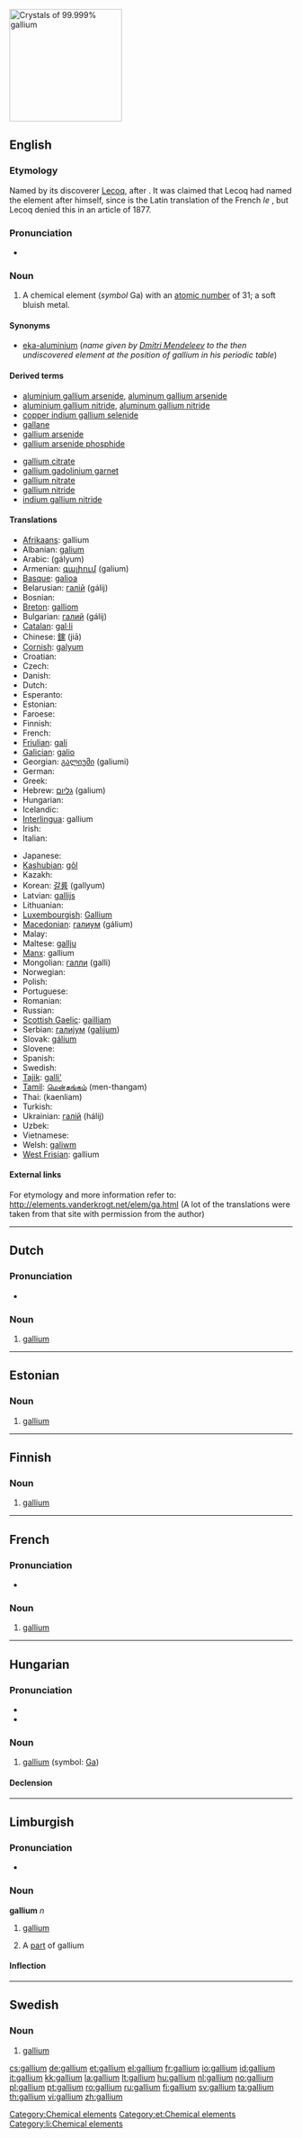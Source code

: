 [[Image:Gallium1 640x480.jpg|200px|thumb|Crystals of 99.999% gallium]]
{{also|Gallium}}
==English==
{{elements|Ga|zinc|Zn|germanium|Ge}}
{{wikipedia}}

===Etymology===
Named by its discoverer [[w:Paul Emile Lecoq de Boisbaudran|Lecoq]], after {{etyl|la}} {{term|Gallia||Gaul|lang=la}}. It was claimed that Lecoq had named the element after himself, since {{term|gallus|lang=la}} is the Latin translation of the French ''le {{term|coq|lang=fr}}'', but Lecoq denied this in an article of 1877.

===Pronunciation===
* {{IPA|/ˈgælɪəm/}}

===Noun===
{{en-noun|-}}

# A chemical element (''symbol'' Ga) with an [[atomic number]] of 31; a soft bluish metal.

====Synonyms====
* [[eka-aluminium]] (''name given by [[w:Dmitri Mendeleev|Dmitri Mendeleev]] to the then undiscovered element at the position of gallium in his periodic table'')

====Derived terms====
{{top2}}
* [[aluminium gallium arsenide]], [[aluminum gallium arsenide]]
* [[aluminium gallium nitride]], [[aluminum gallium nitride]]
* [[copper indium gallium selenide]]
* [[gallane]]
* [[gallium arsenide]]
* [[gallium arsenide phosphide]]
{{mid2}}
* [[gallium citrate]]
* [[gallium gadolinium garnet]]
* [[gallium nitrate]]
* [[gallium nitride]]
* [[indium gallium nitride]]
{{bottom}}

====Translations====
{{trans-top|chemical element}}
* [[Afrikaans]]: gallium
* Albanian: [[galium]]
* Arabic: {{Arab|[[جاليوم]]}} (gályum) {{m}}
* Armenian: [[գալիում]] (galium)
* [[Basque]]: [[galioa]]
* Belarusian: [[галiй]] (gálij) {{m}}
* Bosnian: {{t-|bs|galij}}
* [[Breton]]: [[galliom]]
* Bulgarian: [[галий]] (gálij) {{m}}
* [[Catalan]]: [[gal·li]]
* Chinese: [[鎵]] (jiā)
* [[Cornish]]: [[galyum]]
* Croatian: {{t-|hr|galij|m}}
* Czech: {{t+|cs|gallium}}
* Danish: {{t-|da|gallium}}
* Dutch: {{t+|nl|gallium|n}}
* Esperanto: {{t-|eo|galio|xs=Esperanto}}
* Estonian: {{t+|et|gallium}}
* Faroese: {{t-|fo|gallium|xs=Faroese}}
* Finnish: {{t+|fi|gallium}}
* French: {{t+|fr|gallium|m}}
* [[Friulian]]: [[gali]]
* [[Galician]]: [[galio]]
* Georgian: [[გალიუმი]] (galiumi)
* German: {{t+|de|Gallium|n}}
* Greek: {{t+|el|γάλλιο|n|tr=gállio|sc=Grek}}
* Hebrew: [[גליום]] (galium)
* Hungarian: {{t+|hu|gallium}}
* Icelandic: {{t+|is|gallín}}
* [[Interlingua]]: gallium
* Irish: {{t+|ga|gailliam|xs=Irish}}
* Italian: {{t+|it|gallio|m}}
{{trans-mid}}
* Japanese: {{t+|ja|ガリウム|tr=gariumu|sc=Jpan}}
* [[Kashubian]]: [[gôl]]
* Kazakh: {{t-|kk|галлий|tr=gálliy|sc=Cyrl|xs=Kazakh}}
* Korean: [[갈륨]] (gallyum)
* Latvian: [[gallijs]]
* Lithuanian: {{t+|lt|galis|xs=Lithuanian}}
* [[Luxembourgish]]: [[Gallium]]
* [[Macedonian]]: [[галиум]] (gálium) {{m}}
* Malay: {{t-|ms|gallium|xs=Malay}}
* Maltese: [[gallju]]
* [[Manx]]: gallium
* Mongolian: [[галли]] (galli)
* Norwegian: {{t+|no|gallium}}
* Polish: {{t+|pl|gal|m}}
* Portuguese: {{t+|pt|gálio|m}}
* Romanian: {{t+|ro|galiu|n}}
* Russian: {{t+|ru|галлий|m|tr=gállij|sc=Cyrl}}
* [[Scottish Gaelic]]: [[gailliam]]
* Serbian: [[галиjум]] ([[galijum]]) {{m}}
* Slovak: [[gálium]]
* Slovene: {{t+|sl|galij}}
* Spanish: {{t+|es|galio|m}}
* Swedish: {{t+|sv|gallium|n}}
* [[Tajik]]: [[galli']]
* [[Tamil]]: [[மென்தங்கம்]] (men-thangam)
* Thai: {{Thai|[[แกลเลียม]]}} (kaenliam)
* Turkish: {{t+|tr|galyum}}
* Ukrainian: [[галiй]] (hálij) {{m}}
* Uzbek: {{t-|uz|галлий|tr=galliy|sc=Cyrl|xs=Uzbek}}
* Vietnamese: {{t-|vi|gali|xs=Vietnamese}}
* Welsh: [[galiwm]]
* [[West Frisian]]: gallium
{{trans-bottom}}

====External links====
For etymology and more information refer to:
http://elements.vanderkrogt.net/elem/ga.html
(A lot of the translations were taken from that site with permission from the author)

[[Category:Chemical elements]]

----

==Dutch==
{{wikipedia|lang=nl}}

===Pronunciation===
* {{audio|Nl-gallium.ogg|Audio}}

===Noun===
{{infl|nl|noun|g=n}}

# {{chemical element|lang=nl}} [[gallium#English|gallium]]

----

==Estonian==

===Noun===
{{infl|et|noun}}

# [[#English|gallium]]

[[Category:et:Chemical elements]]

----

==Finnish==
{{wikipedia|lang=fi}}

===Noun===
{{fi-noun|gallium|type=kalsium}}

# {{element|lang=fi}} [[#English|gallium]]

----
==French==
{{wikipedia|lang=fr}}

===Pronunciation===
* {{IPA|lang=fr|/ɡa.ljɔm/}}

===Noun===
{{fr-noun-unc|m}}

# {{chemical element|lang=fr}} [[#English|gallium]]

----

==Hungarian==
{{wikipedia|lang=hu}}

===Pronunciation===
* {{IPA|/ˈgɒlːijum/|lang=hu}}
* {{hyphenation|gal|li|um}}

===Noun===
{{hu-noun|ok}}

# {{element|lang=hu}} [[gallium#English|gallium]] (symbol: [[Ga]])

====Declension====
{{hu-decl-ok|galliu|m|ot}}{{hu-pos-otok|gallium||ai}}

----

==Limburgish==

===Pronunciation===
* {{IPA|[ˈʝɑ˦ʎɔ˧m]|lang=li}}

===Noun===
'''gallium''' ''n''

# {{uncountable|lang=li}} [[gallium#English|gallium]]
# A [[part]] of gallium

====Inflection====
{{li-noun-um|galli}}

[[Category:li:Chemical elements]]

----

==Swedish==
{{wikipedia|lang=sv}}

===Noun===
{{infl|sv|noun|g=n}}
{{sv-noun-unc-n|2=galliumet}}

# {{context|chemical element|lang=sv}} [[#English|gallium]]

[[cs:gallium]]
[[de:gallium]]
[[et:gallium]]
[[el:gallium]]
[[fr:gallium]]
[[io:gallium]]
[[id:gallium]]
[[it:gallium]]
[[kk:gallium]]
[[la:gallium]]
[[lt:gallium]]
[[hu:gallium]]
[[nl:gallium]]
[[no:gallium]]
[[pl:gallium]]
[[pt:gallium]]
[[ro:gallium]]
[[ru:gallium]]
[[fi:gallium]]
[[sv:gallium]]
[[ta:gallium]]
[[th:gallium]]
[[vi:gallium]]
[[zh:gallium]]